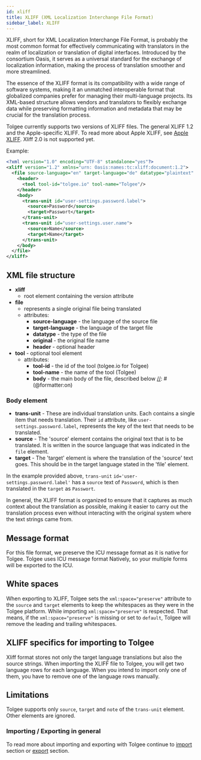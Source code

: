 ```yaml
---
id: xliff
title: XLIFF (XML Localization Interchange File Format)
sidebar_label: XLIFF
---
```



XLIFF, short for XML Localization Interchange File Format, is probably the most common format for effectively
communicating with translators in the realm of localization or translation of digital interfaces.
Introduced by the consortium Oasis, it serves as a universal standard for the exchange of localization
information, making the process of translation smoother and more streamlined.

The essence of the XLIFF format is its compatibility with a wide range of software systems,
making it an unmatched interoperable format that globalized companies prefer for
managing their multi-language projects. Its XML-based structure allows vendors and translators to
flexibly exchange data while preserving formatting information and metadata that may be
crucial for the translation process.

Tolgee currently supports two versions of
XLIFF files. The general XLIFF 1.2 and the Apple-specific XLIFF. To read
more about Apple XLIFF, see [Apple XLIFF](./apple_xliff). Xliff 2.0 is not supported yet.

Example:

```xml
<?xml version="1.0" encoding="UTF-8" standalone="yes"?>
<xliff version="1.2" xmlns="urn: Oasis:names:tc:xliff:document:1.2">
  <file source-language="en" target-language="de" datatype="plaintext" original="ng2.template">
    <header>
      <tool tool-id="tolgee.io" tool-name="Tolgee"/>
    </header>
    <body>
      <trans-unit id="user-settings.password.label">
        <source>Password</source>
        <target>Passwort</target>
      </trans-unit>
      <trans-unit id="user-settings.user.name">
        <source>Name</source>
        <target>Name</target>
      </trans-unit>
    </body>
  </file>
</xliff>
```

## XML file structure

[//]: # (@formatter:off)
- **xliff**
  - root element containing the version attribute
- **file**
  - represents a single original file being translated
  - attributes:
    - **source-language** - the language of the source file
    - **target-language** - the language of the target file
    - **datatype** - the type of the file
    - **original** - the original file name
    - **header** - optional header
- **tool** - optional tool element
  - attributes:
    - **tool-id** - the id of the tool (tolgee.io for Tolgee)
    - **tool-name** - the name of the tool (Tolgee)
    - **body** - the main body of the file, described below
[//]: # (@formatter:on)

### Body element

- **trans-unit** - These are individual translation units. Each contains a single item that needs translation. Their `id` attribute, like `user-settings.password.label`, represents the key of the text that needs to be translated.
- **source** - The 'source' element contains the original text that is to be translated. It is written in the source language that was indicated in the `file` element.
- **target** - The 'target' element is where the translation of the 'source' text goes. This should be in the target language stated in the 'file' element.

In the example provided above, `trans-unit` `id='user-settings.password.label'` has a `source` text of `Password`, which is then translated in the `target` as `Passwort`.

In general, the XLIFF format is organized to ensure that it captures as much context about the translation as possible, making it easier to carry out the translation process even without interacting with the original system where the text strings came from.

## Message format
For this file format, we preserve the ICU message format as it is native for Tolgee. Tolgee uses ICU message format
Natively, so your multiple forms will be exported to the ICU.

## White spaces
When exporting to XLIFF, Tolgee sets the `xml:space="preserve"` attribute to the `source` and `target` elements to
keep the whitespaces as they were in the Tolgee platform. While importing `xml:space="preserve"` is respected. That means,
if the `xml:space="preserve"` is missing or set to `default`, Tolgee will remove the leading and trailing whitespaces.

## XLIFF specifics for importing to Tolgee
Xliff format stores not only the target language translations but also the source strings. When importing the XLIFF
file to Tolgee, you will get two language rows for each language. When you intend to import only one of them, you have to
remove one of the language rows manually.

<ScreenshotWrapper src="/img/docs/platform/formats/xliff_mutiple_langs.webp"
                   alt="Xliff import leads to multiple language result" />

## Limitations
Tolgee supports only `source`, `target` and `note` of the `trans-unit` element. Other elements are ignored.

### Importing / Exporting in general
To read more about importing and exporting with Tolgee continue to [import](/platform/projects_and_organizations/import)
section or [export](/platform/projects_and_organizations/export) section.
